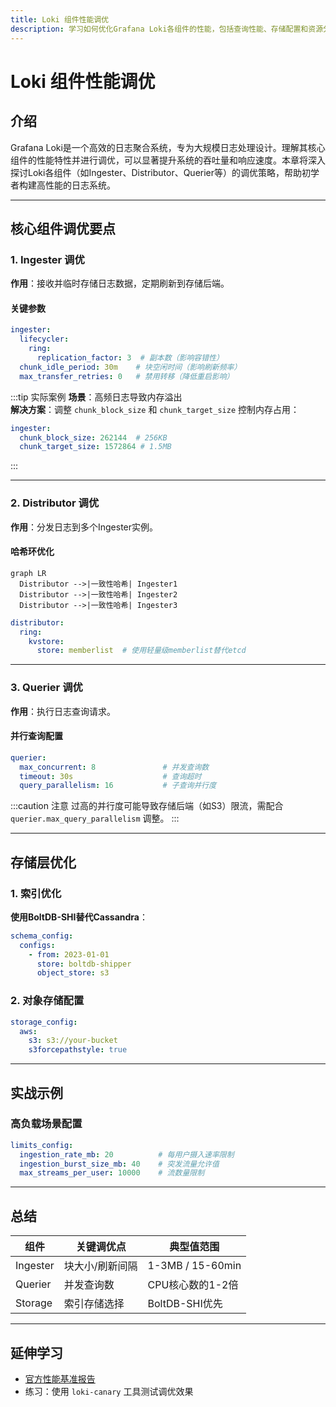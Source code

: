 ```yaml
---
title: Loki 组件性能调优
description: 学习如何优化Grafana Loki各组件的性能，包括查询性能、存储配置和资源分配的最佳实践。
---
```


# Loki 组件性能调优

## 介绍

Grafana Loki是一个高效的日志聚合系统，专为大规模日志处理设计。理解其核心组件的性能特性并进行调优，可以显著提升系统的吞吐量和响应速度。本章将深入探讨Loki各组件（如Ingester、Distributor、Querier等）的调优策略，帮助初学者构建高性能的日志系统。

---

## 核心组件调优要点

### 1. Ingester 调优
**作用**：接收并临时存储日志数据，定期刷新到存储后端。

#### 关键参数
```yaml
ingester:
  lifecycler:
    ring:
      replication_factor: 3  # 副本数（影响容错性）
  chunk_idle_period: 30m    # 块空闲时间（影响刷新频率）
  max_transfer_retries: 0   # 禁用转移（降低重启影响）
```

:::tip 实际案例
**场景**：高频日志导致内存溢出  
**解决方案**：调整 `chunk_block_size` 和 `chunk_target_size` 控制内存占用：
```yaml
ingester:
  chunk_block_size: 262144  # 256KB
  chunk_target_size: 1572864 # 1.5MB
```
:::

---

### 2. Distributor 调优
**作用**：分发日志到多个Ingester实例。

#### 哈希环优化
```mermaid
graph LR
  Distributor -->|一致性哈希| Ingester1
  Distributor -->|一致性哈希| Ingester2
  Distributor -->|一致性哈希| Ingester3
```

```yaml
distributor:
  ring:
    kvstore:
      store: memberlist  # 使用轻量级memberlist替代etcd
```

---

### 3. Querier 调优
**作用**：执行日志查询请求。

#### 并行查询配置
```yaml
querier:
  max_concurrent: 8               # 并发查询数
  timeout: 30s                    # 查询超时
  query_parallelism: 16           # 子查询并行度
```

:::caution 注意
过高的并行度可能导致存储后端（如S3）限流，需配合 `querier.max_query_parallelism` 调整。
:::

---

## 存储层优化

### 1. 索引优化
**使用BoltDB-SHI替代Cassandra**：
```yaml
schema_config:
  configs:
    - from: 2023-01-01
      store: boltdb-shipper
      object_store: s3
```

### 2. 对象存储配置
```yaml
storage_config:
  aws:
    s3: s3://your-bucket
    s3forcepathstyle: true
```

---

## 实战示例

### 高负载场景配置
```yaml
limits_config:
  ingestion_rate_mb: 20          # 每用户摄入速率限制
  ingestion_burst_size_mb: 40    # 突发流量允许值
  max_streams_per_user: 10000    # 流数量限制
```

---

## 总结

| 组件       | 关键调优点                  | 典型值范围         |
|------------|----------------------------|-------------------|
| Ingester   | 块大小/刷新间隔            | 1-3MB / 15-60min  |
| Querier    | 并发查询数                 | CPU核心数的1-2倍  |
| Storage    | 索引存储选择               | BoltDB-SHI优先    |

---

## 延伸学习
- [官方性能基准报告](https://grafana.com/docs/loki/latest/benchmarks/)
- 练习：使用 `loki-canary` 工具测试调优效果